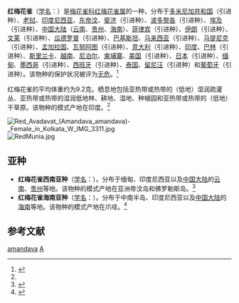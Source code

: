 {{speciesbox
| name = 红梅花雀
| status = LC
| status_system = iucn3.1
| image = Amandava amandava (VijayCavale).jpg
| genus = Amandava
| species = amandava
| authority = [[卡尔·林奈|Linnaeus]], 1758<ref name='id4062'>{{cite web| url =http://www.bioinfo.cn/db05/BjdwSpecies.php?action=view&id=4062| title =红梅花雀| work =《中国动物物种编目数据库》| publisher =中国科学院微生物研究所| author =中国科学院动物研究所| accessdate =2009-04-04| deadurl =yes| archiveurl =https://web.archive.org/web/20160305053515/http://www.bioinfo.cn/db05/BjdwSpecies.php?action=view&id=4062| archivedate =2016-03-05}}</ref>
| synonyms = *''Fringilla amandava'' {{small|(Linnaeus, 1758)}}
*''Estrilda amandava'' {{small|(Linnaeus, 1758)}}
*''Sporaeginthus amandava'' {{small|(Linnaeus, 1758)}}
}}

'''红梅花雀'''（[[学名|学名]]：{{lang|la|''Amandava amandava''}}）是[[梅花雀科|梅花雀科]][[红梅花雀属|红梅花雀属]]的一种，分布于[[多米尼加共和国|多米尼加共和国]]（引进种）、[[老挝|老挝]]、[[印度尼西亚|印度尼西亚]]、[[东帝汶|东帝汶]]、[[斐济|斐济]]（引进种）、[[波多黎各|波多黎各]]（引进种）、[[埃及|埃及]]（引进种）、[[中国大陆|中国大陆]]（[[云南|云南]]、[[贵州|贵州]]、[[海南|海南]]）、[[菲律宾|菲律宾]]（引进种）、[[伊朗|伊朗]]（引进种）、[[文莱|文莱]]（引进种）、[[瓜德罗普|瓜德罗普]]（引进种）、[[巴基斯坦|巴基斯坦]]、[[马来西亚|马来西亚]]（引进种）、[[马提尼克|马提尼克]]（引进种）、[[孟加拉国|孟加拉国]]、[[瓦努阿图|瓦努阿图]]（引进种）、[[意大利|意大利]]（引进种）、[[印度|印度]]、[[巴林|巴林]]（引进种）、[[斯里兰卡|斯里兰卡]]、[[越南|越南]]、[[尼泊尔|尼泊尔]]、[[柬埔寨|柬埔寨]]、[[美国|美国]]（引进种）、[[日本|日本]]（引进种）、[[缅甸|缅甸]]、[[墨西哥|墨西哥]]（引进种）、[[西班牙|西班牙]]（引进种）、[[泰国|泰国]]、[[留尼汪|留尼汪]]（引进种）和[[葡萄牙|葡萄牙]]（引进种）。该物种的保护状况被评为[[无危|无危]]。<ref>{{cite web|url=http://www.birdlife.org/datazone/speciesfactsheet.php?id=8663&m=0|title=Amandava amandava|publisher=BirdLife|accessdate=2011-06-27}}</ref>

红梅花雀的平均体重约为9.2克。栖息地包括亚热带或热带的（低地）湿润疏灌丛、亚热带或热带的湿润低地林、耕地、湿地、种植园和亚热带或热带的（低地）干草原。该物种的模式产地在印度。<ref name='id4062'/>

[[Image:Red_Avadavat_(Amandava_amandava)-_Female_in_Kolkata_W_IMG_3311.jpg|thumb]]
[[File:RedMunia.jpg|thumb]]
==亚种==
*'''红梅花雀西南亚种'''（[[学名|学名]]：{{lang|la|''Amandava amandava flavidiventris''}}）。分布于缅甸、印度尼西亚以及[[中国大陆|中国大陆]]的[[云南|云南]]、[[贵州|贵州]]等地。该物种的模式产地在亚洲帝汶岛和佛罗勒斯岛。<ref name='id4063'>{{cite web| url =http://www.bioinfo.cn/db05/BjdwSpecies.php?action=view&id=4063| title =红梅花雀西南亚种| work =《中国动物物种编目数据库》| publisher =中国科学院微生物研究所| author =中国科学院动物研究所| accessdate =2009-04-04| deadurl =yes| archiveurl =https://web.archive.org/web/20160305050222/http://www.bioinfo.cn/db05/BjdwSpecies.php?action=view&id=4063| archivedate =2016-03-05}}</ref>
*'''红梅花雀海南亚种'''（[[学名|学名]]：{{lang|la|''Amandava amandava punicea''}}）。分布于中南半岛、印度尼西亚以及[[中国大陆|中国大陆]]的[[海南|海南]]等地。该物种的模式产地在爪哇。<ref name='id4064'>{{cite web| url =http://www.bioinfo.cn/db05/BjdwSpecies.php?action=view&id=4064| title =红梅花雀海南亚种| work =《中国动物物种编目数据库》| publisher =中国科学院微生物研究所| author =中国科学院动物研究所| accessdate =2009-04-04| deadurl =yes| archiveurl =https://web.archive.org/web/20131203122335/http://www.bioinfo.cn/db05/BjdwSpecies.php?action=view| archivedate =2013-12-03}}</ref>

== 参考文献 ==
{{reflist}}
{{commons category|Amandava amandava}}
{{Taxonbar|from=Q73741}}

[[Category:红梅花雀属|amandava]]
[[Category:1758年描述的鳥類|A]]